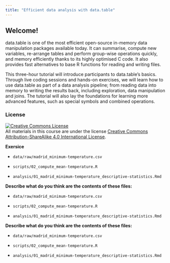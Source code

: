```yaml
---
title: "Efficient data analysis with data.table"
---
```


## Welcome!

data.table is one of the most efficient open-source in-memory data manipulation packages available today.
It can summarise, compute new variables, re-arrange tables and perform group-wise operations quickly, and memory efficiently thanks to its highly optimised C code.
It also provides fast alternatives to base R functions for reading and writing files.

This three-hour tutorial will introduce participants to data.table's basics.
Through live coding sessions and hands-on exercises, we will learn how to use data.table as part of a data analysis pipeline; from reading data into memory to writing the results back, including exploration, data manipulation and joins.
The tutorial will also lay the foundations for learning more advanced features, such as special symbols and combined operations.

### License

<a rel="license" href="https://creativecommons.org/licenses/by-sa/4.0/deed.es_ES"><img src="https://i.creativecommons.org/l/by-sa/4.0/88x31.png" alt="Creative Commons License" style="border-width:0"/></a><br /> All materials in this course are under the license <a rel="license" href="https://creativecommons.org/licenses/by-sa/4.0/deed.es_ES">Creative Commons Attribution-ShareAlike 4.0 International License</a>.

::: {.alert .alert-success}
**Exersice**

-   `data/raw/madrid_minimum-temperature.csv`

-   `scripts/02_compute_mean-temperature.R`

-   `analysis/01_madrid_minimum-temperature_descriptive-statistics.Rmd`
:::

::: {.alert .alert-info}
**Describe what do you think are the contents of these files:**

-   `data/raw/madrid_minimum-temperature.csv`

-   `scripts/02_compute_mean-temperature.R`

-   `analysis/01_madrid_minimum-temperature_descriptive-statistics.Rmd`
:::

::: {.alert .alert-primary}
**Describe what do you think are the contents of these files:**

-   `data/raw/madrid_minimum-temperature.csv`

-   `scripts/02_compute_mean-temperature.R`

-   `analysis/01_madrid_minimum-temperature_descriptive-statistics.Rmd`
:::
